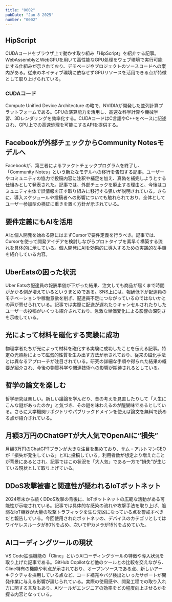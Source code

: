 ```yaml
---
title: "0002"
pubDate: "Jan 8 2025"
number: "0002"
---
```



## HipScript

CUDAコードをブラウザ上で動かす取り組み「HipScript」を紹介する記事。WebAssemblyとWebGPUを用いて高性能なGPU処理をウェブ環境で実行可能にする仕組みが示されており、デモページやプロジェクトのソースコードへの案内がある。従来のネイティブ環境に依存せずGPUリソースを活用できる点が特徴として取り上げられている。

<QuoteLink
  link="https://hipscript.lights0123.com/"
  text="Show HN: HipScript – Run CUDA in the Browser with WebAssembly and WebGPU / lights0123.com"
/>

### CUDAコード

Compute Unified Device Architecture の略で、NVIDIAが開発した並列計算プラットフォームである。GPUの演算能力を活用し、高速な科学計算や機械学習、3Dレンダリングを効率化する。CUDAコードはC言語やC++をベースに記述され、GPU上での高速処理を可能にするAPIを提供する。

## Facebookが外部チェックからCommunity Notesモデルへ

Facebookが、第三者によるファクトチェックプログラムを終了し、「Community Notes」という新たなモデルへの移行を告知する記事。ユーザーやコミュニティの協力で投稿内容に注釈や補足を加え、真偽を補完しようとする仕組みとして発表された。記事では、外部チェックを廃止する理由と、今後はコミュニティ主体で誤情報を正す取り組みに移行する狙いが説明されている。さらに、導入スケジュールや投稿者への影響についても触れられており、全体としてユーザー参加型の検証に重きを置く方針が示されている。

<QuoteLink
  link="https://about.fb.com/news/2025/01/ending-third-party-fact-checking/"
  text="Ending our third party fact-checking program and moving to Community Notes model / fb.com"
/>

## 要件定義にもAIを活用

AIと個人開発を始める際にはまずCursorで要件定義を行うべき。記事では、Cursorを使って開発アイデアを検討しながらプロトタイプを素早く構築する流れを具体的に示している。個人開発にAIを効果的に導入するための実践的な手順を紹介している内容。

<QuoteLink
  link="https://zenn.dev/yasuna/articles/9dadbcdc3be48d"
  text="AIと個人開発したくなったらまずCursorで要件定義だ！ / zenn.dev"
/>

## UberEatsの困った状況

Uber Eatsの配達員の報酬単価が下がった結果、注文しても商品が届くまで時間がかかる例が増えているというまとめである。SNS上には、報酬低下が配達員のモチベーションや稼働意欲を削ぎ、配達員不足につながっているのではないかとの声が寄せられている。記事では実際に配送が遅れたりキャンセルされたりしたユーザーの投稿がいくつも紹介されており、急激な単価変化による影響の深刻さを示唆している。

<QuoteLink
  link="https://togetter.com/li/2181234"
  text="Uber Eatsの配達員の単価が下がり注文してもなかなか届かない事態になっているらしい / togetter.com"
/>

## 光によって材料を磁化する実験に成功

物理学者たちが光によって材料を磁化する実験に成功したことを伝える記事。特定の光照射によって磁気的性質を生み出す方法が示されており、従来の磁化手法とは異なるアプローチが注目されている。研究の詳細な手順や得られた結果の概要が紹介され、今後の物質科学や関連技術への影響が期待されるとしている。

<QuoteLink
  link="https://news.mit.edu/2025/physicists-magnetize-material-light-0107"
  text="Physicists Magnetize a Material with Light / news.mit.edu"
/>

## 哲学の論文を楽しむ

哲学研究は楽しい。新しい議論を学んだり、昔の考えを見直したりして「人生にこんな謎があったのか」と気づき、その謎を味わえるのが醍醐味であるとしている。さらに大学機関リポジトリやパブリックドメインを使えば論文を無料で読める点が紹介されている。

<QuoteLink
  link="https://lichtung.hatenablog.com/entry/2025/01/06/232043"
  text="哲学の論文をタダで読もう：趣味としての哲学研究のすすめ / lichtung.hatenablog.com"
/>

## 月額3万円のChatGPTが大人気でOpenAIに“損失”

月額3万円のChatGPTプランが大きな注目を集めており、サム・アルトマンCEOが「損失が発生している」とXに投稿している。利用者数が想定より増えたことが背景にあるとされ、記事ではこの状況を「大人気」である一方で“損失”が生じている現状として取り上げている。

<QuoteLink
  link="https://www.itmedia.co.jp/news/articles/2501/06/news160.html"
  text="月額3万円のChatGPTが大人気でOpenAIに“損失”発生中 / ITmedia NEWS"
/>

## DDoS攻撃被害と関連性が疑われるIoTボットネット

2024年末から続くDDoS攻撃の背後に、IoTボットネットの広範な活動がある可能性が示唆されている。記事では具体的な感染の流れや攻撃手法を取り上げ、脆弱なIoT機器が大量の攻撃トラフィックを生む元凶になっている点を警戒すべきだと報告している。今回使用されたボットネッの、デバイスのカテゴリとしてはワイヤレスルータが80%を占め、次いでIPカメラが15%を占めていた。

<QuoteLink
  link="https://www.trendmicro.com/ja_jp/research/24/l/iot-botnet-activity-ddos-attacks.html"
  text="2024年末からのDDoS攻撃被害と関連性が疑われるIoTボットネットの大規模な活動を観測 / トレンドマイクロ セキュリティブログ"
/>

## AIコーディングツールの現状

VS Code拡張機能の「Cline」というAIコーディングツールの特徴や導入状況を取り上げた記事である。GitHub Copilotなど他のツールとの比較を交えながら、Cline特有の機能や利点が示されており、オープンソースである点、新しいアーキテクチャを採用している点など、コード補完やバグ検出といったサポートが開発作業に与える影響が論じられている。実際の使用感や、開発工程での取り入れ方に関する言及もあり、AIツールがエンジニアの効率をどの程度向上させるかを探る内容となっている。

<QuoteLink
  link="https://laiso.hatenablog.com/entry/2025/01/07/045009"
  text="ClineとAIコーディングツールの現状 / laiso.hatenablog.com"
/>
